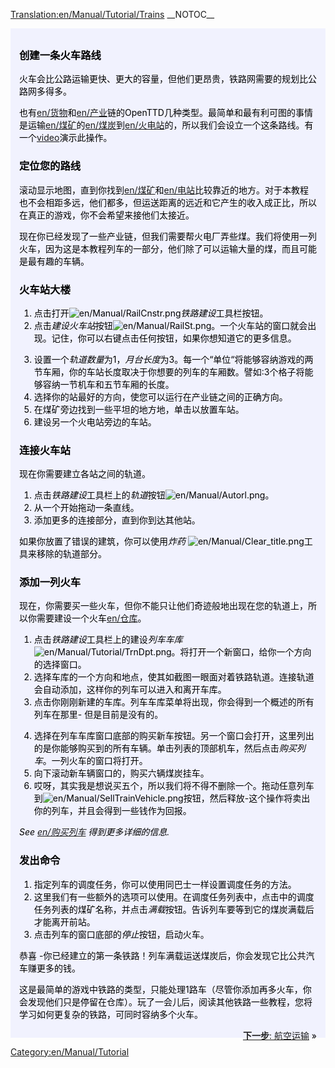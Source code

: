[[Translation:en/Manual/Tutorial/Trains]]
{{en/Translation|origin= en/Manual/Tutorial/Trains
|from  = en
|to    = zh
|Percentage =100
}}__NOTOC__
{{en/Tabs|5|3
|zh/Manual/Tutorial/教程|1. 开始<!--
-->|zh/Manual/Tutorial/公路运输|2. 公路运输<!--
-->|zh/Manual/Tutorial/铁路运输|3. 铁路运输<!--
-->|zh/Manual/Tutorial/航空运输|4. 航空运输<!--
-->|zh/Manual/Tutorial/结束语|5. 结束语}}
<div style="padding:.5em 1em 1em 1em; border-top:none; background-color:#f1f2fe; color:#000;">
{{zh/Manual/Tutorial/教程}}
===创建一条火车路线===
火车会比公路运输更快、更大的容量，但他们更昂贵，铁路网需要的规划比公路网多得多。

也有[[en/货物]]和[[en/产业]]链的OpenTTD几种类型。最简单和最有利可图的事情是运输[[en/煤矿]]的[[en/煤炭]]到[[en/火电站]]的，所以我们会设立一个这条路线。有一个[http://www.cs.helsinki.fi/u/ihonkone/ottd_tut.ogg video]演示此操作。

===定位您的路线===
滚动显示地图，直到你找到[[en/煤矿]]和[[en/电站]]比较靠近的地方。对于本教程也不会相距多远，他们都多，但运送距离的远近和它产生的收入成正比，所以在真正的游戏，你不会希望来接他们太接近。
{{en/Phototable|[[File:en/Manual/Tutorial/Tutorial1.png|400px]]|火电厂与附近的煤矿站|none}}

现在你已经发现了一些产业链，但我们需要帮火电厂弄些煤。我们将使用一列火车，因为这是本教程列车的一部分，他们除了可以运输大量的煤，而且可能是最有趣的车辆。

===火车站大楼===
{{en/Phototable|[[File:zh/Manual/Railroad Construction.png]]|铁道建设工具栏|none|6=:}}
#点击打开[[File:en/Manual/RailCnstr.png]]''铁路建设''工具栏按钮。
#点击''建设火车站''按钮[[File:en/Manual/RailSt.png]]。一个火车站的窗口就会出现。记住，你可以右键点击任何按钮，如果你想知道它的更多信息。
{{en/Phototable|[[File:zh/Manual/Stationgui.png]]|火车站选单.|none|6=:}}
<ol start="3">
<li>设置一个''轨道数量''为1，''月台长度''为3。每一个“单位“将能够容纳游戏的两节车厢，你的车站长度取决于你想要的列车的车厢数。譬如:3个格子将能够容纳一节机车和五节车厢的长度。
<li>选择你的站最好的方向，使您可以运行在产业链之间的正确方向。
<li>在煤矿旁边找到一些平坦的地方地，单击以放置车站。
<li>建设另一个火电站旁边的车站。
</ol>
{{en/Phototable|[[File:en/Manual/Tutorial/Tutorial2.png|400px]]|你的车站需要靠近企业.|none|6=:}}

===连接火车站===
现在你需要建立各站之间的轨道。

#点击''铁路建设''工具栏上的''轨道''按钮[[File:en/Manual/Autorl.png]]。
#从一个开始拖动一条直线。
#添加更多的连接部分，直到你到达其他站。
{{en/Phototable|[[File:en/Manual/Tutorial/Tutorial3.png|400px]]|连接火车站|none|6=:}}

如果你放置了错误的建筑，你可以使用''炸药'' [[File:en/Manual/Clear title.png]]工具来移除的轨道部分。

===添加一列火车===
现在，你需要买一些火车，但你不能只让他们奇迹般地出现在您的轨道上，所以你需要建设一个火车[[en/仓库]]。

#点击''铁路建设''工具栏上的建设''列车车库''[[File:en/Manual/Tutorial/TrnDpt.png]]。将打开一个新窗口，给你一个方向的选择窗口。
#选择车库的一个方向和地点，使其如截图一眼面对着铁路轨道。连接轨道会自动添加，这样你的列车可以进入和离开车库。
#点击你刚刚新建的车库。列车车库菜单将出现，你会得到一个概述的所有列车在那里- 但是目前是没有的。
{{en/Phototable|[[File:en/Manual/Tutorial/Tutorial4.png|400px]]|列车车库窗口|none|6=:}}
<ol start="4">
<li>选择在列车车库窗口底部的购买新车按钮。另一个窗口会打开，这里列出的是你能够购买到的所有车辆。单击列表的顶部机车，然后点击''购买列车''。一列火车的窗口将打开。
<li>向下滚动新车辆窗口的，购买六辆煤炭挂车。
<li>哎呀，其实我是想说买五个，所以我们将不得不删除一个。拖动任意列车到[[File:en/Manual/SellTrainVehicle.png]]按钮，然后释放-这个操作将卖出你的列车，并且会得到一些钱作为回报。
</ol>
''See [[en/购买列车]] 得到更多详细的信息.''

===发出命令===
#指定列车的调度任务，你可以使用同巴士一样设置调度任务的方法。
#这里我们有一些额外的选项可以使用。在调度任务列表中，点击中的调度任务列表的煤矿名称，并点击''满载''按钮。告诉列车要等到它的煤炭满载后才能离开前站。
#点击列车的窗口底部的''停止''按钮，启动火车。

恭喜 -你已经建立的第一条铁路！列车满载运送煤炭后，你会发现它比公共汽车赚更多的钱。

这是最简单的游戏中铁路的类型，只能处理1路车（尽管你添加再多火车，你会发现他们只是停留在仓库）。玩了一会儿后，阅读其他铁路一些教程，您将学习如何更复杂的铁路，可同时容纳多个火车。

<span style="float: right">[[zh/Manual/Tutorial/航空运输|'''下一步''': 航空运输]] &raquo;</span>
</div>
[[Category:en/Manual/Tutorial]]